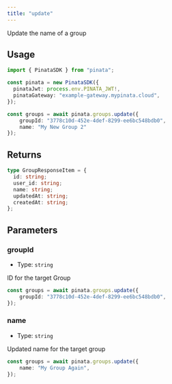 ```yaml
---
title: "update"
---
```


Update the name of a group

## Usage

```typescript
import { PinataSDK } from "pinata";

const pinata = new PinataSDK({
  pinataJwt: process.env.PINATA_JWT!,
  pinataGateway: "example-gateway.mypinata.cloud",
});

const groups = await pinata.groups.update({
	groupId: "3778c10d-452e-4def-8299-ee6bc548bdb0",
	name: "My New Group 2"
});
```

## Returns

```typescript
type GroupResponseItem = {
  id: string;
  user_id: string;
  name: string;
  updatedAt: string;
  createdAt: string;
};
```

## Parameters

### groupId

- Type: `string`

ID for the target Group

```typescript
const groups = await pinata.groups.update({
	groupId: "3778c10d-452e-4def-8299-ee6bc548bdb0",
});
```

### name

- Type: `string`

Updated name for the target group

```typescript
const groups = await pinata.groups.update({
	name: "My Group Again",
});
